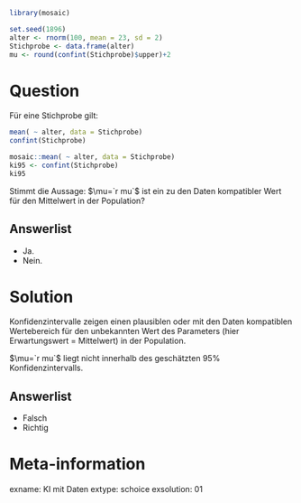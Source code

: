 ```r
library(mosaic)

set.seed(1896)
alter <- rnorm(100, mean = 23, sd = 2)
Stichprobe <- data.frame(alter)
mu <- round(confint(Stichprobe)$upper)+2
```

Question
========

Für eine Stichprobe gilt:

```r
mean( ~ alter, data = Stichprobe)
confint(Stichprobe)
```
```r
mosaic::mean( ~ alter, data = Stichprobe)
ki95 <- confint(Stichprobe)
ki95
```

Stimmt die Aussage: $\mu=`r mu`$ ist ein zu den Daten kompatibler Wert für den Mittelwert in der Population?

Answerlist
----------

* Ja.
* Nein.



Solution
========

Konfidenzintervalle zeigen einen plausiblen oder mit den Daten kompatiblen Wertebereich für den unbekannten Wert des Parameters (hier Erwartungswert = Mittelwert) in der Population. 

$\mu=`r mu`$ liegt nicht innerhalb des geschätzten 95% Konfidenzintervalls.

Answerlist
----------
* Falsch
* Richtig

Meta-information
================
exname: KI mit Daten
extype: schoice
exsolution: 01